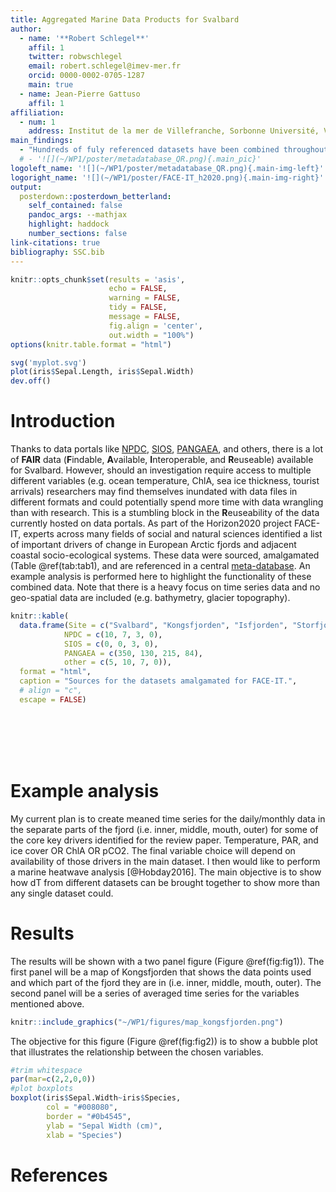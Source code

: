 ```yaml
---
title: Aggregated Marine Data Products for Svalbard
author:
  - name: '**Robert Schlegel**'
    affil: 1
    twitter: robwschlegel
    email: robert.schlegel@imev-mer.fr
    orcid: 0000-0002-0705-1287
    main: true
  - name: Jean-Pierre Gattuso
    affil: 1
affiliation:
  - num: 1
    address: Institut de la mer de Villefranche, Sorbonne Université, Villfranche-sur-Mer, France
main_findings:
  - "Hundreds of fuly referenced datasets have been combined throughout Svalbard to allow for a range of analyses."
  # - '![](~/WP1/poster/metadatabase_QR.png){.main_pic}'
logoleft_name: '![](~/WP1/poster/metadatabase_QR.png){.main-img-left}'
logoright_name: '![](~/WP1/poster/FACE-IT_h2020.png){.main-img-right}'
output: 
  posterdown::posterdown_betterland:
    self_contained: false
    pandoc_args: --mathjax
    highlight: haddock
    number_sections: false
link-citations: true
bibliography: SSC.bib
---
```


```r
knitr::opts_chunk$set(results = 'asis',
                      echo = FALSE,
                      warning = FALSE,
                      tidy = FALSE,
                      message = FALSE,
                      fig.align = 'center',
                      out.width = "100%")
options(knitr.table.format = "html") 
```

```r
svg('myplot.svg')
plot(iris$Sepal.Length, iris$Sepal.Width)
dev.off()
```

# Introduction

Thanks to data portals like [NPDC](https://data.npolar.no/home/), [SIOS](https://sios-svalbard.org/metadata_search), [PANGAEA](https://pangaea.de/), and others, there is a lot of **FAIR** data (**F**indable, **A**vailable, **I**nteroperable, and **R**euseable) available for Svalbard. However, should an investigation require access to multiple different variables (e.g. ocean temperature, ChlA, sea ice thickness, tourist arrivals) researchers may find themselves inundated with data files in different formats and could potentially spend more time with data wrangling than with research. This is a stumbling block in the **R**euseability of the data currently hosted on data portals. As part of the Horizon2020 project FACE-IT, experts across many fields of social and natural sciences identified a list of important drivers of change in European Arctic fjords and adjacent coastal socio-ecological systems. These data were sourced, amalgamated (Table \@ref(tab:tab1), and are referenced in a central [meta-database](https://face-it-project.github.io/WP1/metadatabase.html). An example analysis is performed here to highlight the functionality of these combined data. Note that there is a heavy focus on time series data and no geo-spatial data are included (e.g. bathymetry, glacier topography).

```r
knitr::kable(
  data.frame(Site = c("Svalbard", "Kongsfjorden", "Isfjorden", "Storfjorden"),
            NPDC = c(10, 7, 3, 0),
            SIOS = c(0, 0, 3, 0),
            PANGAEA = c(350, 130, 215, 84),
            other = c(5, 10, 7, 0)), 
  format = "html",
  caption = "Sources for the datasets amalgamated for FACE-IT.",
  # align = "c",
  escape = FALSE)
```

<br>
<br>
<br>
<br>

# Example analysis

My current plan is to create meaned time series for the daily/monthly data in the separate parts of the fjord (i.e. inner, middle, mouth, outer) for some of the core key drivers identified for the review paper. Temperature, PAR, and ice cover OR ChlA OR pCO2. The final variable choice will depend on availability of those drivers in the main dataset. I then would like to perform a marine heatwave analysis [@Hobday2016]. The main objective is to show how dT from different datasets can be brought together to show more than any single dataset could.

# Results

The results will be shown with a two panel figure (Figure \@ref(fig:fig1)). The first panel will be a map of Kongsfjorden that shows the data points used and which part of the fjord they are in (i.e. inner, middle, mouth, outer). The second panel will be a series of averaged time series for the variables mentioned above.

```r
knitr::include_graphics("~/WP1/figures/map_kongsfjorden.png")
```

The objective for this figure (Figure \@ref(fig:fig2)) is to show a bubble plot that illustrates the relationship between the chosen variables.

```r
#trim whitespace
par(mar=c(2,2,0,0))
#plot boxplots
boxplot(iris$Sepal.Width~iris$Species,
        col = "#008080", 
        border = "#0b4545",
        ylab = "Sepal Width (cm)",
        xlab = "Species")
```

# References
